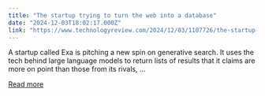 ```yaml
---
title: "The startup trying to turn the web into a database"
date: "2024-12-03T18:02:17.000Z"
link: "https://www.technologyreview.com/2024/12/03/1107726/the-startup-trying-to-turn-the-web-into-a-database/"
---
```


A startup called Exa is pitching a new spin on generative search. It uses the tech behind large language models to return lists of results that it claims are more on point than those from its rivals, ...

[Read more](https://www.technologyreview.com/2024/12/03/1107726/the-startup-trying-to-turn-the-web-into-a-database/)
